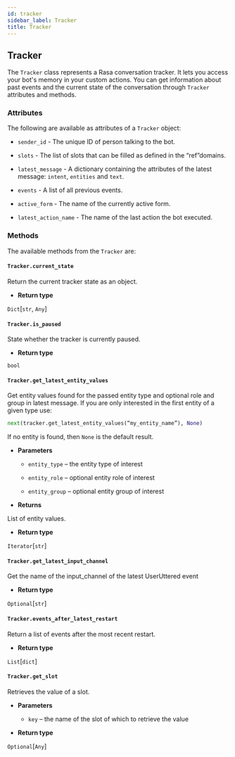 ```yaml
---
id: tracker
sidebar_label: Tracker
title: Tracker
---
```



## Tracker

The `Tracker` class represents a Rasa conversation tracker. 
It lets you access your bot's memory in your custom
actions. You can get information about past events and the current state of the
conversation through `Tracker` attributes and methods.


### Attributes

The following are available as attributes of a `Tracker` object:

* `sender_id` - The unique ID of person talking to the bot.

* `slots` - The list of slots that can be filled as defined in the
  “ref”domains.

* `latest_message` - A dictionary containing the attributes of the latest
  message: `intent`, `entities` and `text`.

* `events` - A list of all previous events.

* `active_form` - The name of the currently active form.

* `latest_action_name` - The name of the last action the bot executed.

### Methods

The available methods from the `Tracker` are:

#### `Tracker.current_state`

Return the current tracker state as an object.

  * **Return type**

  `Dict`[`str`, `Any`]


#### `Tracker.is_paused`

State whether the tracker is currently paused.

  * **Return type**

  `bool`


#### `Tracker.get_latest_entity_values`

Get entity values found for the passed entity type and optional role and
group in latest message.
If you are only interested in the first entity of a given type use:

```python
next(tracker.get_latest_entity_values(“my_entity_name”), None)
```

If no entity is found, then `None` is the default result.


  * **Parameters**

    * `entity_type` – the entity type of interest

    * `entity_role` – optional entity role of interest

    * `entity_group` – optional entity group of interest



  * **Returns**

  List of entity values.



  * **Return type**

  `Iterator`[`str`]



#### `Tracker.get_latest_input_channel`

Get the name of the input_channel of the latest UserUttered event


  * **Return type**

  `Optional`[`str`]



#### `Tracker.events_after_latest_restart`

Return a list of events after the most recent restart.


  * **Return type**

  `List`[`dict`]



#### `Tracker.get_slot`

  Retrieves the value of a slot.

  * **Parameters**

    * `key` – the name of the slot of which to retrieve the value


  * **Return type**

  `Optional`[`Any`]
